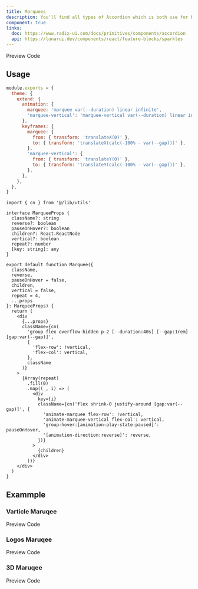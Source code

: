 ```yaml
---
title: Marquees
description: You'll find all types of Accordion which is both use for HTML, REACTJS and NEXTJS
component: true
links:
  doc: https://www.radix-ui.com/docs/primitives/components/accordion
  api: https://lunarui.dev/components/react/feature-blocks/sparkles
---
```


<Tabs defaultValue="preview" className="w-full relative">
  <TabsList>
    <TabsTrigger value="preview">Preview</TabsTrigger>
    <TabsTrigger value="codesnippet">Code</TabsTrigger>
  </TabsList>
  <TabsContent value="preview">
    <ComponentPreview name="defaultMarquee" category="beam" />
  </TabsContent>
  <TabsContent value="codesnippet">
  <CodeWrapper noExpand={true}>
    <CodePreview name="defaultMarquee" category="beam" />
  </CodeWrapper>

  </TabsContent>
</Tabs>

## Usage

```js title="tailwind.config.ts"
module.exports = {
  theme: {
    extend: {
      animation: {
        marquee: 'marquee var(--duration) linear infinite',
        'marquee-vertical': 'marquee-vertical var(--duration) linear infinite',
      },
      keyframes: {
        marquee: {
          from: { transform: 'translateX(0)' },
          to: { transform: 'translateX(calc(-100% - var(--gap)))' },
        },
        'marquee-vertical': {
          from: { transform: 'translateY(0)' },
          to: { transform: 'translateY(calc(-100% - var(--gap)))' },
        },
      },
    },
  },
}
```

```tsx title="marquee.tsx"
import { cn } from '@/lib/utils'

interface MarqueeProps {
  className?: string
  reverse?: boolean
  pauseOnHover?: boolean
  children?: React.ReactNode
  vertical?: boolean
  repeat?: number
  [key: string]: any
}

export default function Marquee({
  className,
  reverse,
  pauseOnHover = false,
  children,
  vertical = false,
  repeat = 4,
  ...props
}: MarqueeProps) {
  return (
    <div
      {...props}
      className={cn(
        'group flex overflow-hidden p-2 [--duration:40s] [--gap:1rem] [gap:var(--gap)]',
        {
          'flex-row': !vertical,
          'flex-col': vertical,
        },
        className
      )}
    >
      {Array(repeat)
        .fill(0)
        .map((_, i) => (
          <div
            key={i}
            className={cn('flex shrink-0 justify-around [gap:var(--gap)]', {
              'animate-marquee flex-row': !vertical,
              'animate-marquee-vertical flex-col': vertical,
              'group-hover:[animation-play-state:paused]': pauseOnHover,
              '[animation-direction:reverse]': reverse,
            })}
          >
            {children}
          </div>
        ))}
    </div>
  )
}
```

## Exammple

### Varticle Maruqee

<Tabs defaultValue="preview" className="w-full relative">
  <TabsList>
    <TabsTrigger value="preview">Preview</TabsTrigger>
    <TabsTrigger value="codesnippet">Code</TabsTrigger>
  </TabsList>
  <TabsContent value="preview">
    <ComponentPreview name="verticleMarquee" category="beam" />
  </TabsContent>
  <TabsContent value="codesnippet">
  <CodeWrapper noExpand={true}>
    <CodePreview name="verticleMarquee" category="beam" />
  </CodeWrapper>

  </TabsContent>
</Tabs>

### Logos Maruqee

<Tabs defaultValue="preview" className="w-full relative">
  <TabsList>
    <TabsTrigger value="preview">Preview</TabsTrigger>
    <TabsTrigger value="codesnippet">Code</TabsTrigger>
  </TabsList>
  <TabsContent value="preview">
    <ComponentPreview name="logosMarquee" category="beam" />
  </TabsContent>
  <TabsContent value="codesnippet">
  <CodeWrapper noExpand={true}>
    <CodePreview name="logosMarquee" category="beam" />
  </CodeWrapper>

  </TabsContent>
</Tabs>

### 3D Maruqee

<Tabs defaultValue="preview" className="w-full relative">
  <TabsList>
    <TabsTrigger value="preview">Preview</TabsTrigger>
    <TabsTrigger value="codesnippet">Code</TabsTrigger>
  </TabsList>
  <TabsContent value="preview">
    <ComponentPreview name="3dMarquee" category="beam" />
  </TabsContent>
  <TabsContent value="codesnippet">
  <CodeWrapper noExpand={true}>
    <CodePreview name="3dMarquee" category="beam" />
  </CodeWrapper>

  </TabsContent>
</Tabs>
